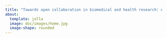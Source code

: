 ```yaml
---
title: "Towards open collaboration in biomedical and health research: An open collaborative scoping review"
about:
  template: jolla
  image: doc/images/home.jpg
  image-shape: rounded
---
```

